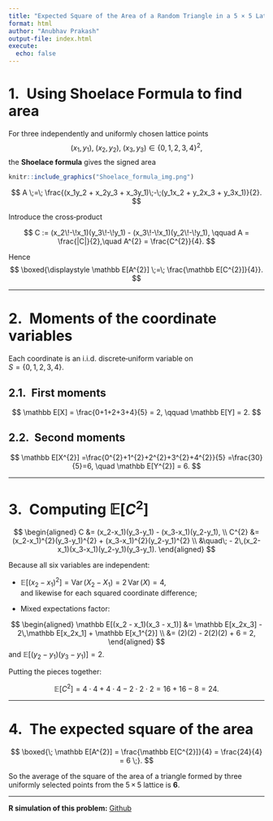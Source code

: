 ```yaml
---
title: "Expected Square of the Area of a Random Triangle in a 5 × 5 Lattice"
format: html
author: "Anubhav Prakash"
output-file: index.html
execute:
  echo: false
---
```


# 1. Using Shoelace Formula to find area

For three independently and uniformly chosen lattice points  
$$
(x_1,y_1),\;(x_2,y_2),\;(x_3,y_3)\in\{0,1,2,3,4\}^2,
$$
the **Shoelace formula** gives the signed area
```r
knitr::include_graphics("Shoelace_formula_img.png")
```
$$
A
  \;=\;
  \frac{(x_1y_2 + x_2y_3 + x_3y_1)\;-\;(y_1x_2 + y_2x_3 + y_3x_1)}{2}.
$$

Introduce the cross‑product

$$
C := (x_2\!-\!x_1)(y_3\!-\!y_1) - (x_3\!-\!x_1)(y_2\!-\!y_1),
\qquad
A = \frac{|C|}{2},\quad
A^{2} = \frac{C^{2}}{4}.
$$

Hence  
$$
\boxed{\displaystyle
  \mathbb E[A^{2}] \;=\; \frac{\mathbb E[C^{2}]}{4}}.
$$

---

# 2. Moments of the coordinate variables  

Each coordinate is an i.i.d. discrete‑uniform variable on  
$S=\{0,1,2,3,4\}$.

## 2.1. First moments  

$$
\mathbb E[X] = \frac{0+1+2+3+4}{5} = 2,
\qquad
\mathbb E[Y] = 2.
$$

## 2.2. Second moments  

$$
\mathbb E[X^{2}]
  =\frac{0^{2}+1^{2}+2^{2}+3^{2}+4^{2}}{5}
  =\frac{30}{5}=6,
\quad
\mathbb E[Y^{2}] = 6.
$$


---

# 3. Computing $\mathbb E[C^{2}]$

$$
\begin{aligned}
C
  &= (x_2-x_1)(y_3-y_1) - (x_3-x_1)(y_2-y_1), \\
C^{2}
  &= (x_2-x_1)^{2}(y_3-y_1)^{2}
     + (x_3-x_1)^{2}(y_2-y_1)^{2} \\
  &\quad\; - 2\,(x_2-x_1)(x_3-x_1)(y_2-y_1)(y_3-y_1).
\end{aligned}
$$

Because all six variables are independent:

* $\mathbb E[(x_2 - x_1)^{2}] = \operatorname{Var}(X_2 - X_1)
  = 2\,\operatorname{Var}(X) = 4$,  
  and likewise for each squared coordinate difference;

* Mixed expectations factor:

$$
\begin{aligned}
\mathbb E[(x_2 - x_1)(x_3 - x_1)]
  &= \mathbb E[x_2x_3] - 2\,\mathbb E[x_2x_1] + \mathbb E[x_1^{2}] \\
  &= (2)(2) - 2(2)(2) + 6 = 2,
\end{aligned}
$$
and $\mathbb E[(y_2 - y_1)(y_3 - y_1)] = 2.$

Putting the pieces together:

$$
\mathbb E[C^{2}]
  = 4\cdot4 \;+\; 4\cdot4 \;-\; 2\cdot 2 \cdot 2
  = 16 + 16 - 8
  = 24.
$$

---

# 4. The expected square of the area  

$$
\boxed{\;
  \mathbb E[A^{2}]
  = \frac{\mathbb E[C^{2}]}{4}
  = \frac{24}{4}
  = 6
\;}.
$$

So the average of the square of the area of a triangle formed by three
uniformly selected points from the 5 × 5 lattice is **6**.

---

**R simulation of this problem:** [Github](https://github.com/AquaregiaAnubhav/Puzzles-in-R/tree/main/Avg_triangle_area_on_a_lattice)
